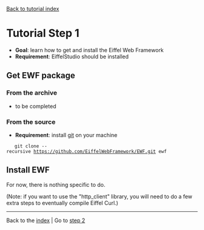[[README.wiki|Back to tutorial index]]

= Tutorial Step 1 =
* '''Goal''': learn how to get and install the Eiffel Web Framework
* '''Requirement''': EiffelStudio should be installed

== Get EWF package ==
=== From the archive ===
* to be completed

=== From the source ===
* '''Requirement''': install [http://www.git-scm.org/ git] on your machine
	
	git clone --recursive https://github.com/EiffelWebFramework/EWF.git ewf

== Install EWF ==
For now, there is nothing specific to do.

(Note: if you want to use the "http_client" library, you will need to do a few extra steps to eventually compile Eiffel Curl.)

----
Back to the [[README.wiki|index]] | Go to [[step_2.wiki|step 2]]
